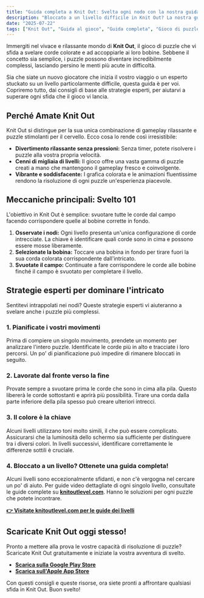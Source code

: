```yaml
---
title: "Guida completa a Knit Out: Svelta ogni nodo con la nostra guida esperta"
description: "Bloccato a un livello difficile in Knit Out? La nostra guida completa offre consigli esperti, strategie e collegamenti a guide per i livelli per aiutarvi a dominare l'arte dello svelto."
date: "2025-07-22"
tags: ["Knit Out", "Guida al gioco", "Guida completa", "Gioco di puzzle", "Gioco per mobile"]
---
```


Immergiti nel vivace e rilassante mondo di **Knit Out**, il gioco di puzzle che vi sfida a svelare corde colorate e ad accoppiarle ai loro bobine. Sebbene il concetto sia semplice, i puzzle possono diventare incredibilmente complessi, lasciando persino le menti più acute in difficoltà.

Sia che siate un nuovo giocatore che inizia il vostro viaggio o un esperto stuckato su un livello particolarmente difficile, questa guida è per voi. Copriremo tutto, dai consigli di base alle strategie esperti, per aiutarvi a superare ogni sfida che il gioco vi lancia.

## Perché Amate Knit Out

Knit Out si distingue per la sua unica combinazione di gameplay rilassante e puzzle stimolanti per il cervello. Ecco cosa lo rende così irresistibile:
- **Divertimento rilassante senza pressioni:** Senza timer, potete risolvere i puzzle alla vostra propria velocità.
- **Cenni di migliaia di livelli:** Il gioco offre una vasta gamma di puzzle creati a mano che mantengono il gameplay fresco e coinvolgente.
- **Vibrante e soddisfacente:** I grafica colorata e le animazioni fluentissime rendono la risoluzione di ogni puzzle un'esperienza piacevole.

## Meccaniche principali: Svelto 101

L'obiettivo in Knit Out è semplice: svuotare tutte le corde dal campo facendo corrispondere quelle al bobine corrette in fondo.

1.  **Osservate i nodi:** Ogni livello presenta un'unica configurazione di corde intrecciate. La chiave è identificare quali corde sono in cima e possono essere mosse liberamente.
2.  **Selezionate la bobina:** Toccare una bobina in fondo per tirare fuori la sua corda colorata corrispondente dall'intricato.
3.  **Svuotate il campo:** Continuate a fare corrispondere le corde alle bobine finché il campo è svuotato per completare il livello.

## Strategie esperti per dominare l'intricato

Sentitevi intrappolati nei nodi? Queste strategie esperti vi aiuteranno a svelare anche i puzzle più complessi.

### 1. Pianificate i vostri movimenti
Prima di compiere un singolo movimento, prendete un momento per analizzare l'intero puzzle. Identificate le corde più in alto e tracciate i loro percorsi. Un po' di pianificazione può impedire di rimanere bloccati in seguito.

### 2. Lavorate dal fronte verso la fine
Provate sempre a svuotare prima le corde che sono in cima alla pila. Questo libererà le corde sottostanti e aprirà più possibilità. Tirare una corda dalla parte inferiore della pila spesso può creare ulteriori intrecci.

### 3. Il colore è la chiave
Alcuni livelli utilizzano toni molto simili, il che può essere complicato. Assicurarsi che la luminosità dello schermo sia sufficiente per distinguere tra i diversi colori. In livelli successivi, identificare correttamente le differenze sottili è cruciale.

### 4. Bloccato a un livello? Ottenete una guida completa!
Alcuni livelli sono eccezionalmente sfidanti, e non c'è vergogna nel cercare un po' di aiuto. Per guide video dettagliate di ogni singolo livello, consultate le guide complete su [**knitoutlevel.com**](http://knitoutlevel.com/). Hanno le soluzioni per ogni puzzle che potete incontrare.

**[👉 Visitate knitoutlevel.com per le guide dei livelli](http://knitoutlevel.com/)**

## Scaricate Knit Out oggi stesso!

Pronto a mettere alla prova le vostre capacità di risoluzione di puzzle? Scaricate Knit Out gratuitamente e iniziate la vostra avventura di svelto.

- [**Scarica sulla Google Play Store**](https://play.google.com/store/apps/details?id=com.sbg.knitout)
- [**Scarica sull'Apple App Store**](https://apps.apple.com/us/app/knit-out/id6740406762)

Con questi consigli e queste risorse, ora siete pronti a affrontare qualsiasi sfida in Knit Out. Buon svelto!